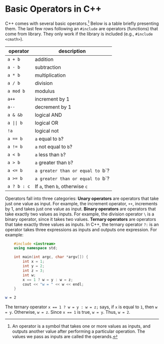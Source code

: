 # Basic Operators in C++

C++ comes with several basic operators.[^operator] Below is a table briefly
presenting them. The last few rows following an `#include` are operators
(functions) that come from library. They only work if the library is
included (e.g., `#include <cmath>`).

[^operator]:
    An operator is a symbol that takes one or more values as inputs, and
    outputs another value after performing a particular operation. The
    values we pass as inputs are called the operands.

| operator    | description                      |
| ----------- | -------------------------------- |
| `a + b`     | addition                         |
| `a - b`     | subtraction                      |
| `a * b`     | multiplication                   |
| `a / b`     | division                         |
| `a mod b`   | modulus                          |
| `a++`       | increment by 1                   |
| `a--`       | decrement by 1                   |
| `a & &b`    | logical AND                      |
| `a \|\| b`  | logical OR                       |
| `!a`        | logical not                      |
| `a == b`    | `a` equal to `b`?                |
| `a != b`    | `a` not equal to `b`?            |
| `a < b`     | `a` less than `b`?               |
| `a > b`     | `a` greater than `b`?            |
| `a <= b`    | `a greater than or equal to `b`? |
| `a >= b`    | `a greater than or equal to `b`? |
| `a ? b : c` | If `a`, then `b`, otherwise `c`  |

Operators fall into three categories: __Unary operators__ are operators
that take just one value as input. For example, the increment operator,
`++`, increments by 1, and takes just one value as input. **Binary
operators** are operators that take exactly two values as inputs. For
example, the division operator `\` is a binary operator, since it takes two
values. __Ternary operators__ are operators that take exactly three values
as inputs. In C++, the ternary operator `?:` is an operator takes three
expressions as inputs and outputs one expression. For example:

```cpp
	#include <iostream>
	using namespace std;

	int main(int argc, char *argv[]) {
		int x = 1;
		int y = 2;
		int z = 3;
		int w;
		x == 1 ? w = y : w = z;
		cout << "w = " << w << endl;
	}
```

```bash
w = 2
```

The ternary operator `x == 1 ? w = y : w = z;` says, if `x` is equal to
`1`, then `w = y`. Otherwise, `w = z`. Since `x == 1` is true, `w = y`.
Thus, `w = 2`.
